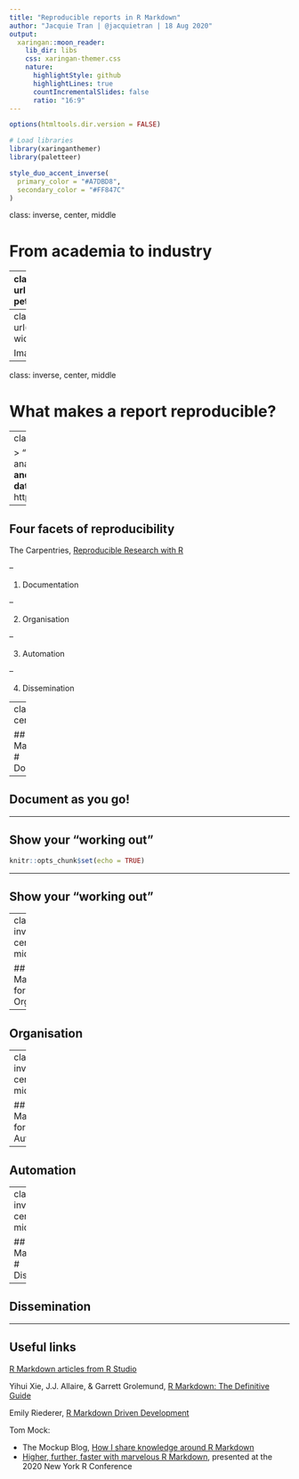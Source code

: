 ```yaml
---
title: "Reproducible reports in R Markdown"
author: "Jacquie Tran | @jacquietran | 18 Aug 2020"
output:
  xaringan::moon_reader:
    lib_dir: libs
    css: xaringan-themer.css
    nature:
      highlightStyle: github
      highlightLines: true
      countIncrementalSlides: false
      ratio: "16:9"
---
```


```r

options(htmltools.dir.version = FALSE)

# Load libraries
library(xaringanthemer)
library(paletteer)

```

```r

style_duo_accent_inverse(
  primary_color = "#A7DBD8",
  secondary_color = "#FF847C"
)
```

class: inverse, center, middle

# From academia to industry

---
class: right, bottom
background-image: url(https://raw.githubusercontent.com/jacquietran/2020_aug_rladies_akl/master/images/andrew-petrischev-X03NgRx9f6A-unsplash.jpg)
background-size: 35%

.small[
Image credit: [Andrew Petrischev](https://unsplash.com/photos/X03NgRx9f6A)
]

---
class: right, bottom
background-image: url(https://raw.githubusercontent.com/jacquietran/2020_aug_rladies_akl/master/images/emil-widlund-ZtI4l8EvyUw-unsplash.jpg)
background-size: 35%

Image credit: [Emil Widlund](https://unsplash.com/photos/ZtI4l8EvyUw)

---
class: inverse, center, middle

# What makes a report reproducible?

---
class: middle

> "Statisticians write a lot of reports, describing the results of data analyses.
>
> It’s best if such reports are fully reproducible: that **the data and code are available**, and that there’s a **clear and automatic path from data and code to the final report**."
> 
> Karl Broman | https://kbroman.org/Tools4RR/assets/lectures/03_knitr_Rmd_withnotes.pdf

---

## Four facets of reproducibility

The Carpentries, [Reproducible Research with R](https://datacarpentry.org/rr-intro/01-introduction/index.html)

--

1. Documentation

--

2. Organisation

--

3. Automation

--

4. Dissemination

---
class: inverse, center, middle

## R Markdown for
# Documentation

---

## Document as you go!

---

## Show your "working out"

```r

knitr::opts_chunk$set(echo = TRUE)

```

---

## Show your "working out"

---
class: inverse, center, middle

## R Markdown for
# Organisation

---

## Organisation



---
class: inverse, center, middle

## R Markdown for
# Automation

---

## Automation

---
class: inverse, center, middle

## R Markdown for
# Dissemination

---

## Dissemination



---

## Useful links

[R Markdown articles from R Studio](https://rmarkdown.rstudio.com/articles.html)

Yihui Xie, J.J. Allaire, & Garrett Grolemund, [R Markdown: The Definitive Guide](https://bookdown.org/yihui/rmarkdown/)

Emily Riederer, [R Markdown Driven Development](https://emilyriederer.netlify.app/post/rmarkdown-driven-development/)

Tom Mock:

- The Mockup Blog, [How I share knowledge around R Markdown](https://themockup.blog/posts/2020-07-25-meta-rmarkdown/)
- [Higher, further, faster with marvelous R Markdown](https://bit.ly/marvelRMD), presented at the 2020 New York R Conference
